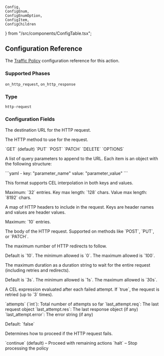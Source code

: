 	Config,
	ConfigEnum,
	ConfigEnumOption,
	ConfigItem,
	ConfigChildren 
} from "/src/components/ConfigTable.tsx";

## Configuration Reference

The [Traffic Policy](/traffic-policy/) configuration
reference for this action.

### Supported Phases

`on_http_request`, `on_http_response`

### Type

`http-request`

### Configuration Fields

<Config>
	<ConfigItem title="url" type="string" required={true} cel={true}>
		<p>
			The destination URL for the HTTP request.
		</p>
	</ConfigItem>
	<ConfigItem title="method" type="enum">
		<p>
			The HTTP method to use for the request.
		</p>
		<ConfigEnum>
			<ConfigEnumOption>`GET` (default)</ConfigEnumOption>
			<ConfigEnumOption>`PUT`</ConfigEnumOption>
			<ConfigEnumOption>`POST`</ConfigEnumOption>
			<ConfigEnumOption>`PATCH`</ConfigEnumOption>
			<ConfigEnumOption>`DELETE`</ConfigEnumOption>
			<ConfigEnumOption>`OPTIONS`</ConfigEnumOption>
		</ConfigEnum>
	</ConfigItem>
	<ConfigItem title="query_params" type="list of objects" cel={true}>
		<p>
			A list of query parameters to append to the URL. Each item is an object with the following structure:
		</p>
```yaml
  - key: "parameter_name"
    value: "parameter_value"
```
		<p>
			This format supports CEL interpolation in both keys and values.
		</p>
		<p>
			Maximum: `32` entries. Key max length: `128` chars. Value max length: `8192` chars.
		</p>
	</ConfigItem>
	<ConfigItem title="headers" type="object" cel={true}>
		<p>
			A map of HTTP headers to include in the request. Keys are header names and values are header values.
		</p>
		<p>
		  Maximum: `10` entries.
		</p>
	</ConfigItem>
	<ConfigItem title="body" type="string" cel={true}>
		<p>
		  The body of the HTTP request. Supported on methods like `POST`, `PUT`, or `PATCH`.
		</p>
	</ConfigItem>
	<ConfigItem title="max_redirects" type="int">
		<p>
		  The maximum number of HTTP redirects to follow.
		</p>
		<p>
			Default is `10`. The minimum allowed is `0`. The maximum allowed is `100`.
		</p>
	</ConfigItem>
	<ConfigItem title="timeout" type="duration">
		<p>
		  The maximum duration as a duration string to wait for the entire request (including retries and redirects).
		</p>
		<p>
			Default is `3s`. The minimum allowed is `1s`. The maximum allowed is `30s`.
		</p>
	</ConfigItem>
	<ConfigItem title="retry_condition" type="string" cel={true}>
		<p>
			A CEL expression evaluated after each failed attempt. If `true`, the request is retried (up to `3` times).
		</p>
		<ConfigEnum label="Supported retry variables">
			<ConfigEnumOption>`attempts` (`int`): Total number of attempts so far</ConfigEnumOption>
			<ConfigEnumOption>`last_attempt.req`: The last request object</ConfigEnumOption>
			<ConfigEnumOption>`last_attempt.res`: The last response object (if any)</ConfigEnumOption>
			<ConfigEnumOption>`last_attempt.error`: The error string (if any)</ConfigEnumOption>
		</ConfigEnum>
		<p>
			Default: `false`
		</p>
	</ConfigItem>
	<ConfigItem title="on_error" type="enum">
		<p>
			Determines how to proceed if the HTTP request fails.
		</p>
		<ConfigEnum>
			<ConfigEnumOption>`continue` (default) – Proceed with remaining actions</ConfigEnumOption>
			<ConfigEnumOption>`halt` – Stop processing the policy</ConfigEnumOption>
		</ConfigEnum>
	</ConfigItem>
</Config>
